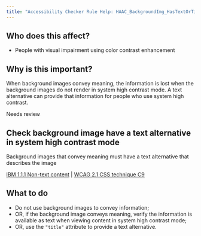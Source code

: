 ```yaml
---
title: "Accessibility Checker Rule Help: HAAC_BackgroundImg_HasTextOrTitle"
---
```


<div className="toolHelp">
<Row>
<Column colLg={5} colMd={3} colSm={4} className="toolLeft">

## Who does this affect?

* People with visual impairment using color contrast enhancement

## Why is this important?

When background images convey meaning, the information is lost when the background images do not render in system high contrast mode. A text alternative can provide that information for people who use system high contrast.

</Column>
<Column colLg={11} colMd={5} colSm={4} className="toolMain">

<div id="locLevel" className="level-violation">Needs review</div>

## Check background image have a text alternative in system high contrast mode
Background images that convey meaning must have a text alternative that describes the image

[IBM 1.1.1 Non-text content](https://www.ibm.com/able/guidelines/ci162/non_text_content.html) | [WCAG 2.1 CSS technique C9](https://www.w3.org/WAI/WCAG21/Techniques/css/C9)

<div id="locSnippet"></div>

## What to do

* Do not use background images to convey information;
* OR, if the background image conveys meaning, verify the information is available as text when viewing content in system high contrast mode;
* OR, use the `"title"` attribute to provide a text alternative.


</Column>
</Row>
</div>
